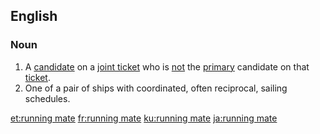 ==English==
{{wikipedia}}

===Noun===
{{en-noun|head=[[running]] [[mate]]}}
# A [[candidate]] on a [[joint ticket]] who is [[not]] the [[primary]] candidate on that [[ticket]].
# One of a pair of ships with coordinated, often reciprocal, sailing schedules.

[[et:running mate]]
[[fr:running mate]]
[[ku:running mate]]
[[ja:running mate]]